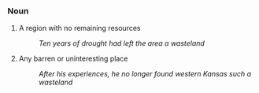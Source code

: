 === Noun ===

# A region with no remaining resources
#: ''Ten years of drought had left the area a wasteland''
# Any barren or uninteresting place
#: ''After his experiences, he no longer found western Kansas such a wasteland''